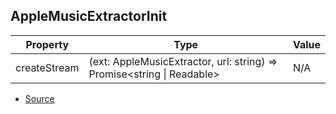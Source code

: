 ## AppleMusicExtractorInit

| Property | Type | Value |
| ----------- | ----------- | ----------- |
| createStream | (ext: AppleMusicExtractor, url: string) => Promise\<string \| Readable> | N/A |


- [Source](https://github.com/Androz2091/discord-player/blob/cd5cf97/packages/extractor/src/extractors/AppleMusicExtractor.ts#L7)